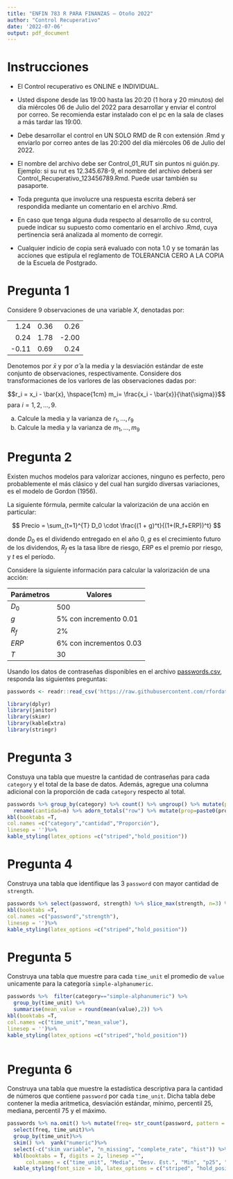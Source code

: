 ```yaml
---
title: "ENFIN 783 R PARA FINANZAS — Otoño 2022"
author: "Control Recuperativo"
date: '2022-07-06'
output: pdf_document
---
```



# Instrucciones

* El Control recuperativo es ONLINE e INDIVIDUAL.

* Usted dispone desde las 19:00 hasta las 20:20  (1 hora y 20 minutos) del día miércoles 06 de Julio del 2022 para desarrollar y enviar el control por correo. Se recomienda estar instalado con el pc en la sala de clases a más tardar las 19:00.

* Debe desarrollar el control en UN SOLO RMD de R con extensión .Rmd y enviarlo por correo antes de las 20:200 del día miércoles 06 de Julio del 2022.

* El nombre del archivo debe ser Control_01_RUT sin puntos ni guión.py. Ejemplo: si su rut es
12.345.678-9, el nombre del archivo deberá ser Control_Recuperativo_123456789.Rmd. Puede usar también su pasaporte.

* Toda pregunta que involucre una respuesta escrita deberá ser respondida mediante un comentario en el archivo .Rmd.

* En caso que tenga alguna duda respecto al desarrollo de su control, puede indicar su supuesto como comentario en el archivo .Rmd, cuya pertinencia será analizada al momento de corregir.

* Cualquier indicio de copia será evaluado con nota 1.0 y se tomarán las acciones que estipula el reglamento de TOLERANCIA CERO A LA COPIA de la Escuela de Postgrado.




\newpage

# Pregunta 1

Considere 9 observaciones de una variable $X$, denotadas por:

|       |      |       |
|------:|-----:|------:|
|  1.24 | 0.36 |  0.26 |
|  0.24 | 1.78 | -2.00 |
| -0.11 | 0.69 |  0.24 |


Denotemos por $\bar{x}$ y por $\hat{\sigma}$ a la media y la desviación estándar de este conjunto de observaciones, respectivamente. Considere dos transformaciones de los varlores de las observaciones dadas por:

$$r_i = x_i - \bar{x}, \hspace{1cm} m_i= \frac{x_i - \bar{x}}{\hat{\sigma}}$$
para $i=1,2,...,9$.

a. Calcule la media y la varianza de $r_1,...,r_9$
b. Calcule la media y la varianza de $m_1,...,m_9$


# Pregunta 2

Existen muchos modelos para valorizar acciones, ninguno es perfecto, pero probablemente el más clásico y del cual han surgido diversas variaciones, es el modelo de Gordon (1956).

La siguiente fórmula, permite calcular la valorización de una acción en particular:

$$ Precio = \sum_{t=1}^{T} D_0 \cdot \frac{(1 + g)^t}{(1+(R_f+ERP))^t} $$

donde $D_0$ es el dividendo entregado en el año 0, $g$ es el crecimiento futuro de los dividendos, $R_f$ es la tasa libre de riesgo, $ERP$ es el premio por riesgo, y $t$ es el período. 

Considere la siguiente información para calcular la valorización de una acción:

| Parámetros | Valores |
|------------|---------|
|     $D_0$  |  500    |
|     $g$    |  5\% con incremento 0.01    |
|     $R_f$  |  2\%   |
|     $ERP$  |  6\% con incrementos 0.03    |
|     $T$    |  30  |


\newpage


Usando los datos de contraseñas disponibles en el archivo [passwords.csv](), responda las siguientes preguntas:




```r
passwords <- readr::read_csv('https://raw.githubusercontent.com/rfordatascience/tidytuesday/master/data/2020/2020-01-14/passwords.csv')

```


```r
library(dplyr)
library(janitor)
library(skimr)
library(kableExtra)
library(stringr)
```


# Pregunta 3

Constuya una tabla que muestre la cantidad de contraseñas para cada `category` y el total de la base de datos. Además, agregue una columna adicional con la proporción de cada `category` respecto al total.

```r
passwords %>% group_by(category) %>% count() %>% ungroup() %>% mutate(prop=round(n/sum(n)*100,2)) %>% 
  rename(cantidad=n) %>% adorn_totals("row") %>% mutate(prop=paste0(prop,"%")) %>%
kbl(booktabs =T,
col.names =c("category","cantidad","Proporción"),
linesep = '')%>%
kable_styling(latex_options =c("striped","hold_position"))
```


# Pregunta 4

Construya una tabla que identifique las 3 `password` con mayor cantidad de `strength`.


```r
passwords %>% select(password, strength) %>% slice_max(strength, n=3) %>%
kbl(booktabs =T,
col.names =c("password","strength"),
linesep = '')%>%
kable_styling(latex_options =c("striped","hold_position"))
```



# Pregunta 5

Construya una tabla que muestre para cada `time_unit` el promedio de `value` unicamente para la categoría `simple-alphanumeric`. 

```r

passwords %>%  filter(category=="simple-alphanumeric") %>%
  group_by(time_unit) %>%
  summarise(mean_value = round(mean(value),2)) %>%
kbl(booktabs =T,
col.names =c("time_unit","mean_value"),
linesep = '')%>%
kable_styling(latex_options =c("striped","hold_position"))
  
```

# Pregunta 6

Construya una tabla que muestre la estadística descriptiva para la cantidad de números que contiene `password` por cada `time_unit`. Dicha tabla debe contener la media aritmetica, desviación estándar, mínimo, percentil 25, mediana, percentil 75 y el máximo.

```r
passwords %>% na.omit() %>% mutate(freq= str_count(password, pattern = "[\\d]")) %>%
  select(freq, time_unit)%>%
  group_by(time_unit)%>%  
  skim() %>%  yank("numeric")%>%
  select(-c("skim_variable", "n_missing", "complete_rate", "hist")) %>%
  kbl(booktabs = T, digits = 2, linesep ="",
      col.names = c("time_unit", "Media", "Desv. Est.", "Min", "p25", "p50", "p75", "Max")) %>%
  kable_styling(font_size = 10, latex_options = c("striped", "hold_position"))
```
